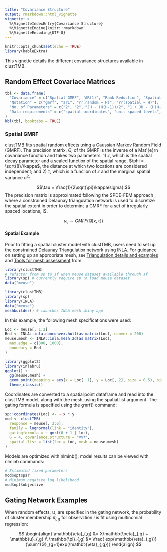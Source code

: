 ```yaml
---
title: "Covariance Structure"
output: rmarkdown::html_vignette
vignette: >
  %\VignetteIndexEntry{Covariance Structure}
  %\VignetteEngine{knitr::rmarkdown}
  %\VignetteEncoding{UTF-8}
---
```


```r
knitr::opts_chunk$set(echo = TRUE)
library(kableExtra)
```

This vignette details the different covariance structures available in clustTMB. 

## Random Effect Covariace Matrices

```r
tbl <- data.frame(
  "Covariance" = c("Spatial GMRF", "AR(1)", "Rank Reduction", "Spatial Rank Reduction"),
  "Notation" = c("gmrf", "ar1", "rr(random = H)", "rr(spatial = H)"),
  "No. of Parameters" = c("2", "2", "JH - (H(H-1))/2", "1 + JH - (H(H-1))/2"),
  "Data requirements" = c("spatial coordinates", "unit spaced levels", "", "spatial coordinates")
)
kbl(tbl, booktabs = TRUE)
```


### Spatial GMRF

clustTMB fits spatial random effects using a Gaussian Markov Random Field (GMRF). The precision matrix, $Q$, of the GMRF is the inverse of a Mat\'{e}rn covariance function and takes two parameters: 1) $\kappa$, which is the spatial decay parameter and a scaled function of the spatial range, $\phi = \sqrt{8}/\kappa$, the distance at which two locations are considered independent; and 2) $\tau$, which is a function of $\kappa$ and the marginal spatial variance $\sigma^{2}$:

$$\tau = \frac{1}{2\sqrt{\pi}\kappa\sigma}.$$
The precision matrix is approximated following the SPDE-FEM approach \citep{Lindgren2011}, where a constrained Delaunay triangulation network is used to discretize the spatial extent in order to determine a GMRF for a set of irregularly spaced locations, i$. 

$$\omega_{i} \sim GMRF(Q[\kappa, \tau])$$

#### Spatial Example
Prior to fitting a spatial cluster model with clustTMB, users need to set up the constrained Delaunay Triangulation network using INLA. For guidance on setting up an appropriate mesh, see [Triangulation details and examples](https://becarioprecario.bitbucket.io/spde-gitbook/ch-intro.html#sec:mesh) and [Tools for mesh assessment](https://becarioprecario.bitbucket.io/spde-gitbook/ch-intro.html#sec:toolsmesh) from 
```r
library(clustTMB)
# refactor from sp to sf when meuse dataset available through sf
library(sp) # currently require sp to load meuse dataset
data("meuse")
```

```r
library(clustTMB)
library(sp)
library(INLA)
data("meuse")
meshbuilder() # launches INLA mesh shiny app
```

In this example, the following mesh specifications were used:
```r
Loc <- meuse[, 1:2]
Bnd <- INLA::inla.nonconvex.hull(as.matrix(Loc), convex = 200)
meuse.mesh <- INLA::inla.mesh.2d(as.matrix(Loc),
  max.edge = c(300, 1000),
  boundary = Bnd
)
```

```r
library(ggplot2)
library(inlabru)
ggplot() +
  gg(meuse.mesh) +
  geom_point(mapping = aes(x = Loc[, 1], y = Loc[, 2], size = 0.5), size = 0.5) +
  theme_classic()
```

Coordinates are converted to a spatial point dataframe and read into the clustTMB model, along with the mesh, using the spatial.list argument. The gating formula is specified using the gmrf() command:
```r
sp::coordinates(Loc) <- ~ x * y
mod <- clustTMB(
  response = meuse[, 3:6],
  family = lognormal(link = "identity"),
  gatingformula = ~ gmrf(0 + 1 | loc),
  G = 4, covariance.structure = "VVV",
  spatial.list = list(loc = Loc, mesh = meuse.mesh)
)
```

Models are optimized with nlminb(), model results can be viewed with nlminb commands:
```r
# Estimated fixed parameters
mod$opt$par
# Minimum negative log likelihood
mod$opt$objective
```
## Gating Network Examples

When random effects, $\mathbb{u}$, are specified in the gating network, the probability of cluster membership $\pi_{i,g}$ for observation $i$ is fit using multinomial regression: 

$$
\begin{align}
 \mathbb{\eta}_{,g} &= X\mathbb{\beta}_{,g} + \mathbb{u}_{,g} \\
 \mathbb{\pi}_{,g} &= \frac{ exp(\mathbb{\eta}_{,g})}{\sum^{G}_{g=1}exp(\mathbb{\eta}_{,g})} 
 \end{align}
$$
